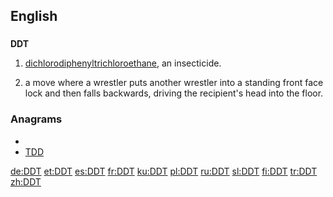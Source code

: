 ==English==

==={{initialism}}===
'''DDT'''

# [[dichlorodiphenyltrichloroethane]], an insecticide.
# {{context|professional wrestling}} a move where a wrestler puts another wrestler into a standing front face lock and then falls backwards, driving the recipient's head into the floor.

===Anagrams===
* {{alphagram|ddt}}
* [[TDD#English|TDD]]

[[de:DDT]]
[[et:DDT]]
[[es:DDT]]
[[fr:DDT]]
[[ku:DDT]]
[[pl:DDT]]
[[ru:DDT]]
[[sl:DDT]]
[[fi:DDT]]
[[tr:DDT]]
[[zh:DDT]]